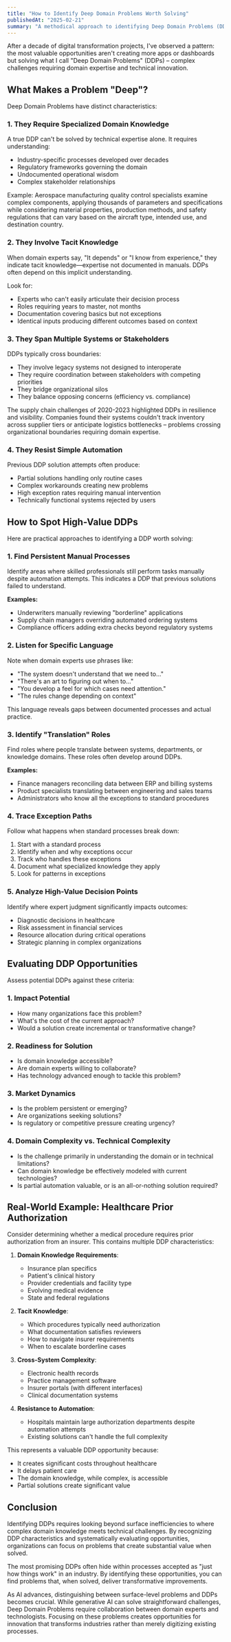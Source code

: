 ```yaml
---
title: "How to Identify Deep Domain Problems Worth Solving"
publishedAt: "2025-02-21"
summary: "A methodical approach to identifying Deep Domain Problems (DDPs) by recognizing persistent manual processes, tacit knowledge indicators, cross-system complexity, and resistance to previous automation attempts."
---
```


After a decade of digital transformation projects, I've observed a pattern: the most valuable opportunities aren't creating more apps or dashboards but solving what I call "Deep Domain Problems" (DDPs) – complex challenges requiring domain expertise and technical innovation.

## What Makes a Problem "Deep"?

Deep Domain Problems have distinct characteristics:

### 1. They Require Specialized Domain Knowledge

A true DDP can't be solved by technical expertise alone. It requires understanding:

- Industry-specific processes developed over decades
- Regulatory frameworks governing the domain
- Undocumented operational wisdom
- Complex stakeholder relationships

Example: Aerospace manufacturing quality control specialists examine complex components, applying thousands of parameters and specifications while considering material properties, production methods, and safety regulations that can vary based on the aircraft type, intended use, and destination country.

### 2. They Involve Tacit Knowledge

When domain experts say, "It depends" or "I know from experience," they indicate tacit knowledge—expertise not documented in manuals. DDPs often depend on this implicit understanding.

Look for:

- Experts who can't easily articulate their decision process
- Roles requiring years to master, not months
- Documentation covering basics but not exceptions
- Identical inputs producing different outcomes based on context

### 3. They Span Multiple Systems or Stakeholders

DDPs typically cross boundaries:

- They involve legacy systems not designed to interoperate
- They require coordination between stakeholders with competing priorities
- They bridge organizational silos
- They balance opposing concerns (efficiency vs. compliance)

The supply chain challenges of 2020-2023 highlighted DDPs in resilience and visibility. Companies found their systems couldn't track inventory across supplier tiers or anticipate logistics bottlenecks – problems crossing organizational boundaries requiring domain expertise.

### 4. They Resist Simple Automation

Previous DDP solution attempts often produce:

- Partial solutions handling only routine cases
- Complex workarounds creating new problems
- High exception rates requiring manual intervention
- Technically functional systems rejected by users

## How to Spot High-Value DDPs

Here are practical approaches to identifying a DDP worth solving:

### 1. Find Persistent Manual Processes

Identify areas where skilled professionals still perform tasks manually despite automation attempts. This indicates a DDP that previous solutions failed to understand.

**Examples:**
- Underwriters manually reviewing "borderline" applications
- Supply chain managers overriding automated ordering systems
- Compliance officers adding extra checks beyond regulatory systems

### 2. Listen for Specific Language

Note when domain experts use phrases like:

- "The system doesn't understand that we need to..."
- "There's an art to figuring out when to..."
- "You develop a feel for which cases need attention."
- "The rules change depending on context"

This language reveals gaps between documented processes and actual practice.

### 3. Identify "Translation" Roles

Find roles where people translate between systems, departments, or knowledge domains. These roles often develop around DDPs.

**Examples:**
- Finance managers reconciling data between ERP and billing systems
- Product specialists translating between engineering and sales teams
- Administrators who know all the exceptions to standard procedures

### 4. Trace Exception Paths

Follow what happens when standard processes break down:

1. Start with a standard process
2. Identify when and why exceptions occur
3. Track who handles these exceptions
4. Document what specialized knowledge they apply
5. Look for patterns in exceptions

### 5. Analyze High-Value Decision Points

Identify where expert judgment significantly impacts outcomes:

- Diagnostic decisions in healthcare
- Risk assessment in financial services
- Resource allocation during critical operations
- Strategic planning in complex organizations

## Evaluating DDP Opportunities

Assess potential DDPs against these criteria:

### 1. Impact Potential

- How many organizations face this problem?
- What's the cost of the current approach?
- Would a solution create incremental or transformative change?

### 2. Readiness for Solution

- Is domain knowledge accessible?
- Are domain experts willing to collaborate?
- Has technology advanced enough to tackle this problem?

### 3. Market Dynamics

- Is the problem persistent or emerging?
- Are organizations seeking solutions?
- Is regulatory or competitive pressure creating urgency?

### 4. Domain Complexity vs. Technical Complexity

- Is the challenge primarily in understanding the domain or in technical limitations?
- Can domain knowledge be effectively modeled with current technologies?
- Is partial automation valuable, or is an all-or-nothing solution required?

## Real-World Example: Healthcare Prior Authorization

Consider determining whether a medical procedure requires prior authorization from an insurer. This contains multiple DDP characteristics:

1. **Domain Knowledge Requirements**:
   - Insurance plan specifics
   - Patient's clinical history
   - Provider credentials and facility type
   - Evolving medical evidence
   - State and federal regulations

2. **Tacit Knowledge**:
   - Which procedures typically need authorization
   - What documentation satisfies reviewers
   - How to navigate insurer requirements
   - When to escalate borderline cases

3. **Cross-System Complexity**:
   - Electronic health records
   - Practice management software
   - Insurer portals (with different interfaces)
   - Clinical documentation systems

4. **Resistance to Automation**:
   - Hospitals maintain large authorization departments despite automation attempts
   - Existing solutions can't handle the full complexity

This represents a valuable DDP opportunity because:
- It creates significant costs throughout healthcare
- It delays patient care
- The domain knowledge, while complex, is accessible
- Partial solutions create significant value

## Conclusion

Identifying DDPs requires looking beyond surface inefficiencies to where complex domain knowledge meets technical challenges. By recognizing DDP characteristics and systematically evaluating opportunities, organizations can focus on problems that create substantial value when solved.

The most promising DDPs often hide within processes accepted as "just how things work" in an industry. By identifying these opportunities, you can find problems that, when solved, deliver transformative improvements.

As AI advances, distinguishing between surface-level problems and DDPs becomes crucial. While generative AI can solve straightforward challenges, Deep Domain Problems require collaboration between domain experts and technologists. Focusing on these problems creates opportunities for innovation that transforms industries rather than merely digitizing existing processes.
